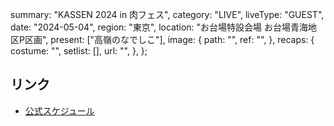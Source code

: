   summary: "KASSEN 2024 in 肉フェス",
  category: "LIVE",
  liveType: "GUEST",
  date: "2024-05-04",
  region: "東京",
  location: "お台場特設会場 お台場青海地区P区画",
  present: ["高嶺のなでしこ"],
  image: {
    path: "",
    ref: "",
  },
  recaps: {
    costume: "",
    setlist: [],
    url: "",
  },
};

## リンク

- [公式スケジュール](https://takanenonadeshiko.jp/?p=2056)
